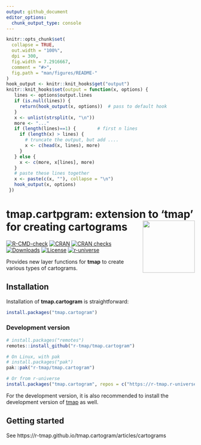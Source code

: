 ```yaml
---
output: github_document
editor_options: 
  chunk_output_type: console
---
```



```r
knitr::opts_chunk$set(
  collapse = TRUE,
  out.width = "100%",
  dpi = 300,
  fig.width = 7.2916667,
  comment = "#>",
  fig.path = "man/figures/README-"
)
hook_output <- knitr::knit_hooks$get("output")
knitr::knit_hooks$set(output = function(x, options) {
   lines <- options$output.lines
   if (is.null(lines)) {
     return(hook_output(x, options))  # pass to default hook
   }
   x <- unlist(strsplit(x, "\n"))
   more <- "..."
   if (length(lines)==1) {        # first n lines
     if (length(x) > lines) {
       # truncate the output, but add ....
       x <- c(head(x, lines), more)
     }
   } else {
     x <- c(more, x[lines], more)
   }
   # paste these lines together
   x <- paste(c(x, ""), collapse = "\n")
   hook_output(x, options)
 })
```

# tmap.cartpgram: extension to 'tmap' for creating cartograms <img src="man/figures/logo.png" align="right" height="139" alt="" />

<!-- badges: start -->
[![R-CMD-check](https://github.com/r-tmap/tmap.cartogram/actions/workflows/R-CMD-check.yaml/badge.svg)](https://github.com/r-tmap/tmap/actions/workflows/R-CMD-check.yaml)
[![CRAN](https://www.r-pkg.org/badges/version/tmap.cartogram)](https://cran.r-project.org/package=tmap.cartogram) 
[![CRAN checks](https://cranchecks.info/badges/worst/tmap.cartogram)](https://cran.r-project.org/web/checks/check_results_tmap.cartogram.html)
[![Downloads](https://cranlogs.r-pkg.org/badges/tmap.cartogram?color=brightgreen)](https://www.r-pkg.org:443/pkg/tmap.cartogram)
[![License](https://img.shields.io/badge/License-GPL%20v3-brightgreen.svg?style=flat)](https://www.gnu.org/licenses/gpl-3.0.html)
[![r-universe](https://r-tmap.r-universe.dev/badges/tmap.cartogram)](https://r-tmap.r-universe.dev/tmap.cartogram)
<!-- badges: end -->

Provides new layer functions for **tmap** to create various types of cartograms.

## Installation

Installation of **tmap.cartogram** is straightforward:

```r
install.packages("tmap.cartogram")
```

### Development version


```r
# install.packages("remotes")
remotes::install_github("r-tmap/tmap.cartogram")

# On Linux, with pak
# install.packages("pak")
pak::pak("r-tmap/tmap.cartogram")

# Or from r-universe
install.packages("tmap.cartogram", repos = c("https://r-tmap.r-universe.dev", "https://cloud.r-project.org"))
```

For the development version, it is also recommended to install the development version of [tmap](https://r-tmap.github.io/tmap/) as well.

## Getting started

See https://r-tmap.github.io/tmap.cartogram/articles/cartograms
